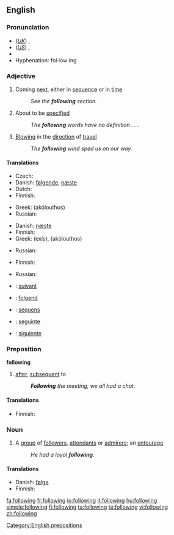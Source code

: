==English==

{{rank|business|mean|manner|385|following|fell|different|care}}

===Pronunciation===
* (''[[Received Pronunciation|UK]]'') {{IPA|/ˈfɒləʊɪŋ/}}, {{SAMPA|/"fQl@UIN/}}
* (''[[General American|US]]'') {{IPA|/ˈfɑloʊɪŋ/}}, {{SAMPA|/"fAloUIN/}}
* {{audio|en-us-following.ogg|Audio (US)}}
* Hyphenation: fol&middot;low&middot;ing

===Adjective===
{{en-adj|-}}

# Coming [[next]], either in [[sequence]] or in [[time]]
#: ''See the '''following''' section.''
# About to be [[specified]]
#: ''The '''following''' words have no definition . . .''
# {{context|of a wind}} [[blowing|Blowing]] in the [[direction]] of [[travel]]
#: ''The '''following''' wind sped us on our way.''

====Translations====
{{trans-top|next in sequence or time}}
* Czech: {{t-|cs|následující}}
* Danish: [[følgende]], [[næste]]
* Dutch: {{t+|nl|volgende}}
* Finnish: {{t|fi|seuraava}}
{{trans-mid}}
* Greek: {{t|el|ακόλουθος|m|sc=Grek}} (akólouthos)
* Russian: {{t+|ru|следующий|tr=sl'édujuš'ij|sc=Cyrl}}
{{trans-bottom}}

{{trans-top|to be specified}}
* Danish: [[næste]]
* Finnish: {{t|fi|seuraava}}
* Greek: {{t|el|εξής|sc=Grek}} (exís), {{t|el|ακόλουθος|m|sc=Grek}} (akólouthos)
{{trans-mid}}
* Russian: {{t+|ru|следующий|tr=sl'édujuš'ij|sc=Cyrl}}
{{trans-bottom}}

{{trans-top|wind blowing in the direction of travel}}
* Finnish: {{t|fi|myötäinen}}
{{trans-mid}}
* Russian: {{t|ru|попутный|tr=popútnyj|sc=Cyrl}}
{{trans-bottom}}

{{checktrans-top}}
* {{ttbc|French}}: [[suivant]]
* {{ttbc|German}}: [[folgend]]
{{checktrans-mid}}
* {{ttbc|Latin}}: [[sequens]]
* {{ttbc|Portuguese}}: [[seguinte]]
* {{ttbc|Spanish}}: [[siguiente]]
{{checktrans-bottom}}

===Preposition===
'''following'''

# [[after]], [[subsequent]] to
#: '' '''Following''' the meeting, we all had a chat.''

====Translations====
{{trans-top|subsequent to}}
* Finnish: {{t|fi|jälkeen}}
{{trans-mid}}
{{trans-bottom}}

===Noun===
{{en-noun}}

# A [[group]] of [[follower]]s, [[attendant]]s or [[admirer]]s; an [[entourage]]
#: ''He had a loyal '''following'''.''

====Translations====
{{trans-top|group of followers}}
* Danish: [[følge]] {{n}}
* Finnish: {{t|fi|kannattajakunta}}
{{trans-mid}}
{{trans-bottom}}

[[Category:English prepositions]]

[[fa:following]]
[[fr:following]]
[[io:following]]
[[it:following]]
[[hu:following]]
[[simple:following]]
[[fi:following]]
[[ta:following]]
[[te:following]]
[[vi:following]]
[[zh:following]]